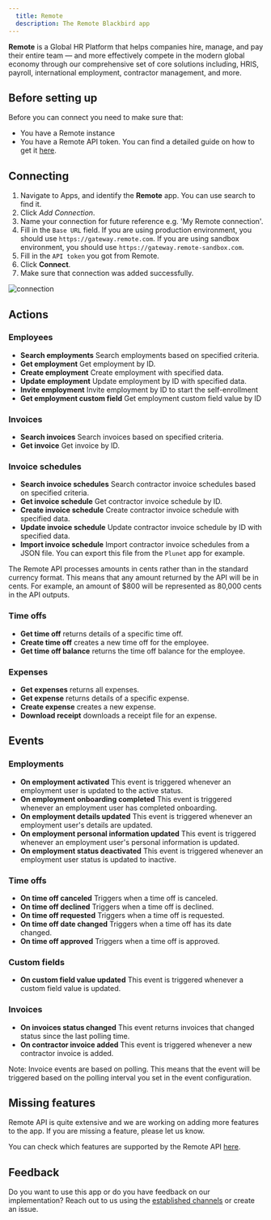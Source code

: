 ```yaml
---
  title: Remote
  description: The Remote Blackbird app
---
```


<LinkCard title="View on Github" target="_blank" href="https://github.com/bb-io/Remote" icon="github" />

**Remote** is a Global HR Platform that helps companies hire, manage, and pay their entire team — and more effectively compete in the modern global economy through our comprehensive set of core solutions including, HRIS, payroll, international employment, contractor management, and more.

## Before setting up

Before you can connect you need to make sure that:

- You have a Remote instance
- You have a Remote API token. You can find a detailed guide on how to get it [here](https://remote.com/resources/api/auth-and-authorization).

## Connecting

1. Navigate to Apps, and identify the **Remote** app. You can use search to find it.
2. Click _Add Connection_.
3. Name your connection for future reference e.g. 'My Remote connection'.
4. Fill in the `Base URL` field. If you are using production environment, you should use `https://gateway.remote.com`. If you are using sandbox environment, you should use `https://gateway.remote-sandbox.com`.
5. Fill in the `API token` you got from Remote.
6. Click **Connect**.
7. Make sure that connection was added successfully.

![connection](https://raw.githubusercontent.com/bb-io/Remote/main/./image/README/connecting.png)

## Actions

### Employees

- **Search employments** Search employments based on specified criteria.
- **Get employment** Get employment by ID.
- **Create employment** Create employment with specified data.
- **Update employment** Update employment by ID with specified data.
- **Invite employment** Invite employment by ID to start the self-enrollment
- **Get employment custom field** Get employment custom field value by ID

### Invoices

- **Search invoices** Search invoices based on specified criteria.
- **Get invoice** Get invoice by ID.

### Invoice schedules

- **Search invoice schedules** Search сontractor invoice schedules based on specified criteria.
- **Get invoice schedule** Get сontractor invoice schedule by ID.
- **Create invoice schedule** Create сontractor invoice schedule with specified data.
- **Update invoice schedule** Update сontractor invoice schedule by ID with specified data.
- **Import invoice schedule** Import сontractor invoice schedules from a JSON file. You can export this file from the `Plunet` app for example.

The Remote API processes amounts in cents rather than in the standard currency format. This means that any amount returned by the API will be in cents. For example, an amount of $800 will be represented as 80,000 cents in the API outputs.

### Time offs

- **Get time off** returns details of a specific time off.
- **Create time off** creates a new time off for the employee.
- **Get time off balance** returns the time off balance for the employee.

### Expenses

- **Get expenses** returns all expenses.
- **Get expense** returns details of a specific expense.
- **Create expense** creates a new expense.
- **Download receipt** downloads a receipt file for an expense.

## Events

### Employments

- **On employment activated** This event is triggered whenever an employment user is updated to the active status.
- **On employment onboarding completed** This event is triggered whenever an employment user has completed onboarding.
- **On employment details updated** This event is triggered whenever an employment user's details are updated.
- **On employment personal information updated** This event is triggered whenever an employment user's personal information is updated.
- **On employment status deactivated** This event is triggered whenever an employment user status is updated to inactive.

### Time offs

- **On time off canceled** Triggers when a time off is canceled.
- **On time off declined** Triggers when a time off is declined.
- **On time off requested** Triggers when a time off is requested.
- **On time off date changed** Triggers when a time off has its date changed.
- **On time off approved** Triggers when a time off is approved.

### Custom fields

- **On custom field value updated** This event is triggered whenever a custom field value is updated.

### Invoices

- **On invoices status changed** This event returns invoices that changed status since the last polling time. 
- **On contractor invoice added** This event is triggered whenever a new contractor invoice is added.

Note: Invoice events are based on polling. This means that the event will be triggered based on the polling interval you set in the event configuration.

## Missing features

Remote API is quite extensive and we are working on adding more features to the app. If you are missing a feature, please let us know.

You can check which features are supported by the Remote API [here](https://remote.com/resources/api/reference#section/Authentication).

## Feedback

Do you want to use this app or do you have feedback on our implementation? Reach out to us using the [established channels](https://www.blackbird.io/) or create an issue.

